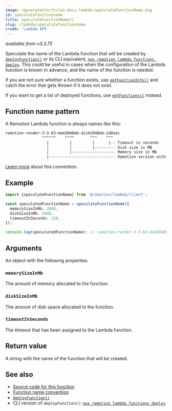 ```yaml
---
image: /generated/articles-docs-lambda-speculateFunctionName.png
id: speculatefunctionname
title: speculateFunctionName()
slug: /lambda/speculatefunctionname
crumb: 'Lambda API'
---
```


_available from v3.3.75_

Speculate the name of the Lambda function that will be created by [`deployFunction()`](/docs/lambda/deployfunction) or its CLI equivalent, [`npx remotion lambda functions deploy`](/docs/lambda/cli/functions/deploy). This could be useful in cases when the configuration of the Lambda function is known in advance, and the name of the function is needed.

If you are not sure whether a function exists, use [`getFunctionInfo()`](/docs/lambda/getfunctioninfo) and catch the error that gets thrown if it does not exist.

If you want to get a list of deployed functions, use [`getFunctions()`](/docs/lambda/getfunctions) instead.

## Function name pattern

A Remotion Lambda function is always names like this:

```txt
remotion-render-3-3-63-mem2048mb-disk2048mb-240sec
                ^^^^^^    ^^^^       ^^^    ^^^
                  |         |         |      |-- Timeout in seconds
                  |         |         |--------- Disk size in MB
                  |         |------------------- Memory size in MB
                  |----------------------------- Remotion version with dots replaced by dashes
```

[Learn more](/docs/lambda/naming-convention) about this convention.

## Example

```ts twoslash
import {speculateFunctionName} from '@remotion/lambda/client';

const speculatedFunctionName = speculateFunctionName({
  memorySizeInMb: 2048,
  diskSizeInMb: 2048,
  timeoutInSeconds: 120,
});

console.log(speculatedFunctionName); // remotion-render-3-3-63-mem2048mb-disk2048mb-120sec
```

## Arguments

An object with the following properties:

### `memorySizeInMb`

The amount of memory allocated to the function.

### `diskSizeInMb`

The amount of disk space allocated to the function.

### `timeoutInSeconds`

The timeout that has been assigned to the Lambda function.

## Return value

A string with the name of the function that will be created.

## See also

- [Source code for this function](https://github.com/remotion-dev/remotion/blob/main/packages/lambda/src/api/speculate-function-name.ts)
- [Function name convention](/docs/lambda/naming-convention)
- [`deployFunction()`](/docs/lambda/deployfunction)
- CLI version of `deployFunction()`: [`npx remotion lambda functions deploy`](/docs/lambda/cli/functions/deploy)
